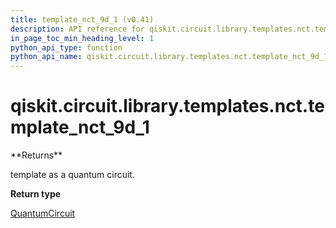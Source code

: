 ```yaml
---
title: template_nct_9d_1 (v0.41)
description: API reference for qiskit.circuit.library.templates.nct.template_nct_9d_1 in qiskit v0.41
in_page_toc_min_heading_level: 1
python_api_type: function
python_api_name: qiskit.circuit.library.templates.nct.template_nct_9d_1
---
```


<span id="qiskit-circuit-library-templates-nct-template-nct-9d-1" />

# qiskit.circuit.library.templates.nct.template\_nct\_9d\_1

<Function id="qiskit.circuit.library.templates.nct.template_nct_9d_1" isDedicatedPage={true} github="https://github.com/qiskit/qiskit/tree/stable/0.23/qiskit/circuit/library/templates/nct/template_nct_9d_1.py" signature="template_nct_9d_1()">
  **Returns**

  template as a quantum circuit.

  **Return type**

  [QuantumCircuit](qiskit.circuit.QuantumCircuit "qiskit.circuit.QuantumCircuit")
</Function>


